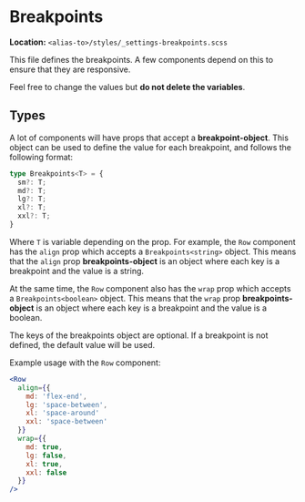 
<Meta title="styles/breakpoints" />

# Breakpoints

**Location:** `<alias-to>/styles/_settings-breakpoints.scss`

This file defines the breakpoints. A few components depend on this to ensure that they are responsive.

Feel free to change the values but **do not delete the variables**.

## Types

A lot of components will have props that accept a **breakpoint-object**. This object can be used to define the value for each breakpoint, and follows the following format:

```ts
type Breakpoints<T> = {
  sm?: T;
  md?: T;
  lg?: T;
  xl?: T;
  xxl?: T;
}
```

Where `T` is variable depending on the prop. For example, the `Row` component has the `align` prop which accepts a `Breakpoints<string>` object. This means that the `align` prop **breakpoints-object** is an object where each key is a breakpoint and the value is a string.

At the same time, the `Row` component also has the `wrap` prop which accepts a `Breakpoints<boolean>` object. This means that the `wrap` prop **breakpoints-object** is an object where each key is a breakpoint and the value is a boolean.

The keys of the breakpoints object are optional. If a breakpoint is not defined, the default value will be used.

Example usage with the `Row` component:

```jsx
<Row
  align={{
    md: 'flex-end',
    lg: 'space-between',
    xl: 'space-around'
    xxl: 'space-between'
  }}
  wrap={{
    md: true,
    lg: false,
    xl: true,
    xxl: false
  }}
/>
```